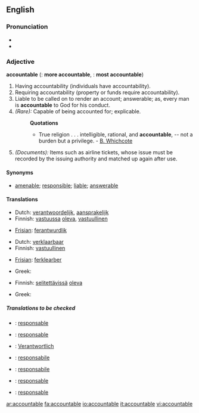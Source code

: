 ==English==

===Pronunciation===
*{{IPA|/ʌˈkaʊntəbl̩/}}
*{{SAMPA|/V"kaUnt@b@l/}}

===Adjective===
'''accountable'''  ({{compar}}: '''more accountable''', {{superl}}: '''most accountable''')

# Having accountability (individuals have accountability). 
# Requiring accountability (property or funds require accountability).
# Liable to be called on to render an account; answerable; as, every man is '''accountable''' to God for his conduct.
# ''(Rare):'' Capable of being accounted for; explicable.
#:'''Quotations'''
#:*True religion . . . intelligible, rational, and '''accountable''', -- not a burden but a privilege. - [[B. Whichcote]]
# ''(Documents):'' Items such as airline tickets, whose issue must be recorded by the issuing authority and matched up again after use.

====Synonyms====
*[[amenable]]; [[responsible]]; [[liable]]; [[answerable]]

====Translations====
{{trans-top|Having accountability}}
*Dutch: [[verantwoordelijk]], [[aansprakelijk]]
*Finnish: [[vastuussa]] [[oleva]], [[vastuullinen]]
{{trans-mid}}
*[[Frisian]]: [[ferantwurdlik]]
{{trans-bottom}}

{{trans-top|Requiring accountability}}
*Dutch: [[verklaarbaar]]
*Finnish: [[vastuullinen]]
{{trans-mid}}
*[[Frisian]]: [[ferklearber]]
{{trans-bottom}}

{{trans-top|Liable to be called on to render an account}}
*Greek: {{t|el|υπόλογος}}
{{trans-mid}}
{{trans-bottom}}

{{trans-top|Capable of being accounted for; explicable}}
*Finnish: [[selitettävä|selitettävissä]] [[oleva]]
{{trans-mid}}
*Greek: {{t|el|ευεξήγητος}}
{{trans-bottom}}

{{trans-top|Items such as airline tickets, whose issue must be recorded by the issuing authority and matched up again after use}}
{{trans-mid}}
{{trans-bottom}}

=====Translations to be checked=====
{{checktrans}}
{{top}}
*{{ttbc|Catalan}}: [[responsable]]
*{{ttbc|French}}: [[responsable]]
*{{ttbc|German}}: [[Verantwortlich]]
*{{ttbc|Interlingua}}: [[responsabile]]
{{mid}}
*{{ttbc|Italian}}: [[responsabile]]
*{{ttbc|Portuguese}}: [[responsable]]
*{{ttbc|Spanish}}: [[responsable]]
{{bottom}}

[[ar:accountable]]
[[fa:accountable]]
[[io:accountable]]
[[it:accountable]]
[[vi:accountable]]